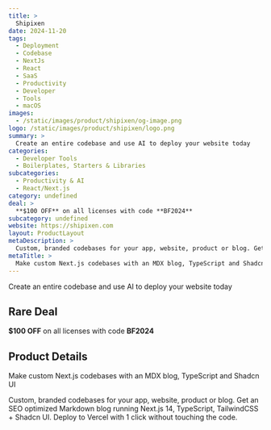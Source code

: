 ```yaml
---
title: >
  Shipixen
date: 2024-11-20
tags:
  - Deployment
  - Codebase
  - NextJs
  - React
  - SaaS
  - Productivity
  - Developer
  - Tools
  - macOS
images:
  - /static/images/product/shipixen/og-image.png
logo: /static/images/product/shipixen/logo.png
summary: >
  Create an entire codebase and use AI to deploy your website today
categories:
  - Developer Tools
  - Boilerplates, Starters & Libraries
subcategories:
  - Productivity & AI
  - React/Next.js
category: undefined
deal: >
  **$100 OFF** on all licenses with code **BF2024**
subcategory: undefined
website: https://shipixen.com
layout: ProductLayout
metaDescription: >
  Custom, branded codebases for your app, website, product or blog. Get an SEO optimized Markdown blog running Next.js 14, TypeScript, TailwindCSS + Shadcn UI. Deploy to Vercel with 1 click without touching the code.
metaTitle: >
  Make custom Next.js codebases with an MDX blog, TypeScript and Shadcn UI
---
```

Create an entire codebase and use AI to deploy your website today

## Rare Deal

**$100 OFF** on all licenses with code **BF2024**

## Product Details
Make custom Next.js codebases with an MDX blog, TypeScript and Shadcn UI

Custom, branded codebases for your app, website, product or blog. Get an SEO optimized Markdown blog running Next.js 14, TypeScript, TailwindCSS + Shadcn UI. Deploy to Vercel with 1 click without touching the code.
